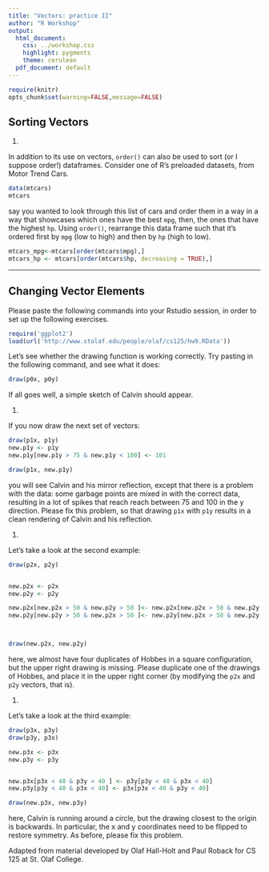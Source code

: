 ```yaml
---
title: "Vectors: practice II"
author: "R Workshop"
output:
  html_document:
    css: ../workshop.css
    highlight: pygments
    theme: cerulean
  pdf_document: default
---
```


```r
require(knitr)
opts_chunk$set(warning=FALSE,message=FALSE)
```


## Sorting Vectors

1.   

In addition to its use on vectors, `order()` can also be used to sort (or
I suppose order!) dataframes.  Consider one of R's preloaded datasets, from
Motor Trend Cars.

```r
data(mtcars)
mtcars
```

say you wanted to look through this list of cars and order them in a way in a way
that showcases which ones have the best `mpg`, then, the ones that have the 
highest `hp`.  Using `order()`, rearrange this data frame such that it's ordered
first by `mpg` (low to high) and then by `hp` (high to low).

```r
mtcars_mpg<-mtcars[order(mtcars$mpg),]
mtcars_hp <- mtcars[order(mtcars$hp, decreasing = TRUE),]

```


* * *

## Changing Vector Elements

Please paste the following commands into your Rstudio session, in order to set up the following exercises.

```r
require('ggplot2')
load(url('http://www.stolaf.edu/people/olaf/cs125/hw9.RData'))
```

Let's see whether the drawing function is working correctly. Try pasting in the following command, and see what it does:

```r
draw(p0x, p0y)
```

If all goes well, a simple sketch of Calvin should appear.

1.   

If you now draw the next set of vectors:

```r
draw(p1x, p1y)
new.p1y <- p1y
new.p1y[new.p1y > 75 & new.p1y < 100] <- 101

draw(p1x, new.p1y)
```

you will see Calvin and his mirror reflection, except that there is a problem with the data: some garbage points are mixed in with the correct data, resulting in a lot of spikes that reach reach between 75 and 100 in the y direction. Please fix this problem, so that drawing `p1x` with `p1y` results in a clean rendering of Calvin and his reflection.

1.   

Let's take a look at the second example:

```r
draw(p2x, p2y)


new.p2x <- p2x
new.p2y <- p2y

new.p2x[new.p2x > 50 & new.p2y > 50 ]<- new.p2x[new.p2x > 50 & new.p2y < 50  ]
new.p2y[new.p2y > 50 & new.p2x > 50 ]<- new.p2y[new.p2x > 50 & new.p2y < 50] + 10



draw(new.p2x, new.p2y)

```

here, we almost have four duplicates of Hobbes in a square configuration, but the upper right drawing is missing. Please duplicate one of the drawings of Hobbes, and place it in the upper right corner (by modifying the `p2x` and `p2y` vectors, that is).

1.   

Let's take a look at the third example:

```r
draw(p3x, p3y)
draw(p3y, p3x)

new.p3x <- p3x
new.p3y <- p3y


new.p3x[p3x < 40 & p3y < 40 ] <- p3y[p3y < 40 & p3x < 40]
new.p3y[p3y < 40 & p3x < 40] <- p3x[p3x < 40 & p3y < 40]

draw(new.p3x, new.p3y)

```

here, Calvin is running around a circle, but the drawing closest to the origin is backwards. In particular, the x and y coordinates need to be flipped to restore symmetry. As before, please fix this problem.


<div id="license">
Adapted from material developed by Olaf Hall-Holt and Paul Roback for CS 125 at St. Olaf College.
</div>